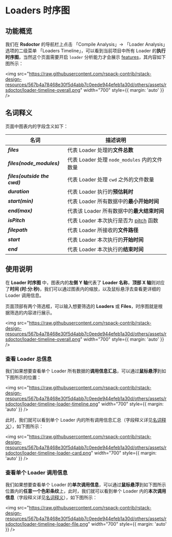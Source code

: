 # Loaders 时序图

## 功能概览

我们在 **Rsdoctor** 的导航栏上点击 「Compile Analysis」-> 「Loader Analysis」选项的二级菜单 「Loaders Timeline」，可以看到当前项目中所有 Loader 的**执行时序图**，当然这个页面需要开启 `loader` 分析能力才会展示 [features](/config/options/options)，其内容如下图所示：

<img
  src="https://raw.githubusercontent.com/rspack-contrib/rstack-design-resources/567b4a78468e30f5d4abb7c0eede944efeb1a30d/others/assets/rsdoctor/loader-timeline-overall.png"
  width="700"
  style={{ margin: 'auto' }}
/>

## 名词释义

页面中图表内的字段含义如下：

| 名词                                 | 描述说明                                                                                     |
| ------------------------------------ | -------------------------------------------------------------------------------------------- |
| <b><i>files</i></b>                  | 代表 Loader 处理的**文件总数**                                                               |
| <b><i>files(node_modules)</i></b>    | 代表 Loader 处理 `node_modules` 内的文件数量                                                 |
| <b><i>files(outside the cwd)</i></b> | 代表 Loader 处理 `cwd` 之外的文件数量                                                        |
| <b><i>duration</i></b>               | 代表 Loader 执行的**预估耗时**                                                               |
| <b><i>start(min)</i></b>             | 代表 Loader 所有数据中的**最小开始时间**                                                     |
| <b><i>end(max)</i></b>               | 代表该 Loader 所有数据中的**最大结束时间**                                                   |
| <b><i>isPitch</i></b>                | 代表 Loader 本次执行是否为 [pitch](https://webpack.js.org/api/loaders/#pitching-loader) 函数 |
| <b><i>filepath</i></b>               | 代表 Loader 所接收的**文件路径**                                                             |
| <b><i>start</i></b>                  | 代表 Loader 本次执行的**开始时间**                                                           |
| <b><i>end</i></b>                    | 代表 Loader 本次执行的**结束时间**                                                           |

## 使用说明

在 **Loader 时序图** 中，图表内的**左侧 Y 轴**代表了 **Loader 名称**，**顶部 X 轴**则对应了**时间 (时:分:秒)**，我们可以通过图表内的缩放，以及鼠标悬浮去查看更详细的 Loader 调用信息。

页面顶部有两个筛选框，可以输入想要筛选的 **Loaders** 或 **Files**，时序图就是根据筛选的内容进行展示。

<img
  src="https://raw.githubusercontent.com/rspack-contrib/rstack-design-resources/567b4a78468e30f5d4abb7c0eede944efeb1a30d/others/assets/rsdoctor/loader-timeline-overall.png"
  width="700"
  style={{ margin: 'auto' }}
/>

### 查看 Loader 总信息

我们如果想要查看单个 Loader 所有数据的**调用信息汇总**，可以通过**鼠标悬浮**到如下图所示的位置：

<img
  src="https://raw.githubusercontent.com/rspack-contrib/rstack-design-resources/567b4a78468e30f5d4abb7c0eede944efeb1a30d/others/assets/rsdoctor/loader-timeline-loader-timeline.png"
  width="700"
  style={{ margin: 'auto' }}
/>

此时，我们就可以看到单个 Loader 内的所有调用信息汇总（字段释义详见[名词释义](#名词释义)），如下图所示：

<img
  src="https://raw.githubusercontent.com/rspack-contrib/rstack-design-resources/567b4a78468e30f5d4abb7c0eede944efeb1a30d/others/assets/rsdoctor/loader-timeline-loader-card.png"
  width="700"
  style={{ margin: 'auto' }}
/>

### 查看单个 Loader 调用信息

我们如果想要查看单个 Loader 的**单次调用信息**，可以通过**鼠标悬浮**到如下图所示位置内的**任意一个色彩条纹**上，此时，我们就可以看到单个 Loader 内的**本次调用信息**（字段释义详见[名词释义](#名词释义)），如下图所示：

<img
  src="https://raw.githubusercontent.com/rspack-contrib/rstack-design-resources/567b4a78468e30f5d4abb7c0eede944efeb1a30d/others/assets/rsdoctor/loader-timeline-loader-file.png"
  width="700"
  style={{ margin: 'auto' }}
/>
